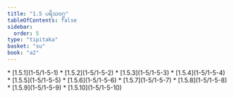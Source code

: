 ```yaml
---
title: "1.5 ပရိသဝဂ္ဂ"
tableOfContents: false
sidebar:
  order: 5
type: "tipitaka"
basket: "su"
book: "a2"
---
```



<DynamicBreadcrumb />



<TableOfContents book="a2" section="1.5">
* [1.5.1](1-5/1-5-1)
* [1.5.2](1-5/1-5-2)
* [1.5.3](1-5/1-5-3)
* [1.5.4](1-5/1-5-4)
* [1.5.5](1-5/1-5-5)
* [1.5.6](1-5/1-5-6)
* [1.5.7](1-5/1-5-7)
* [1.5.8](1-5/1-5-8)
* [1.5.9](1-5/1-5-9)
* [1.5.10](1-5/1-5-10)
</TableOfContents>